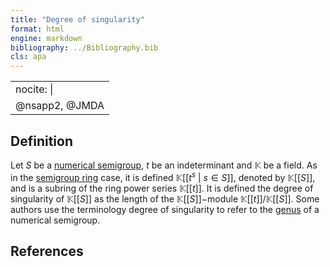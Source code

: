 ```yaml
---
title: "Degree of singularity"
format: html
engine: markdown
bibliography: ../Bibliography.bib
cls: apa
---
```


---
nocite: |
  @nsapp2, @JMDA
---

## Definition

Let $S$ be a [numerical semigroup](Numerical-semigroup.qmd), $t$ be an indeterminant and $\mathbb{K}$ be a field. As in the [semigroup ring](Semigroup-ring.qmd) case, it is defined $\mathbb{K}[[t^s ~ | ~ s \in S]]$, denoted by $\mathbb{K}[[S]]$, and is a subring of the ring power series $\mathbb{K}[[t]]$. It is defined the degree of singularity of $\mathbb{K}[[S]]$ as the length of the $\mathbb{K}[[S]]-$module $\mathbb{K}[[t]]/\mathbb{K}[[S]]$. Some authors use the terminology degree of singularity to refer to the [genus](Genus.qmd) of a numerical semigroup.


## References

::: {#refs}

:::